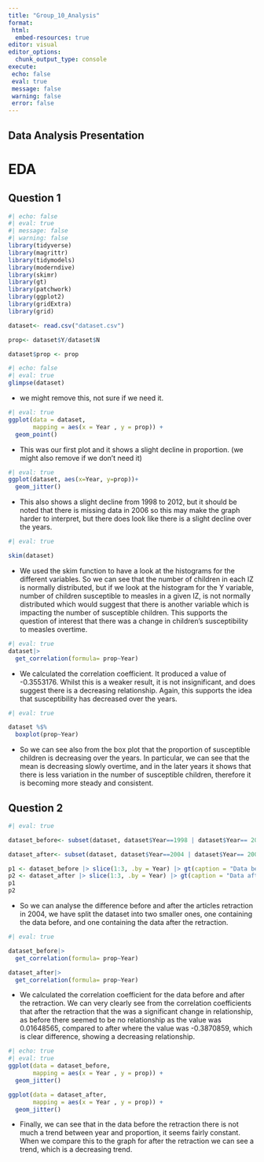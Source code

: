 ```yaml
---
title: "Group_10_Analysis"
format: 
 html:
  embed-resources: true
editor: visual
editor_options: 
  chunk_output_type: console
execute:
 echo: false
 eval: true
 message: false
 warning: false
 error: false
---
```


## Data Analysis Presentation

# EDA {#EDA}

## Question 1

```r
#| echo: false
#| eval: true
#| message: false
#| warning: false
library(tidyverse)
library(magrittr)
library(tidymodels)
library(moderndive)
library(skimr)
library(gt)
library(patchwork)
library(ggplot2)
library(gridExtra)
library(grid)
```

```r
dataset<- read.csv("dataset.csv")

prop<- dataset$Y/dataset$N

dataset$prop <- prop
```

```r
#| echo: false 
#| eval: true
glimpse(dataset)


```

-   we might remove this, not sure if we need it.

```r
#| eval: true
ggplot(data = dataset, 
       mapping = aes(x = Year , y = prop)) + 
  geom_point()


```

-   This was our first plot and it shows a slight decline in proportion. (we might also remove if we don't need it)

```r
#| eval: true
ggplot(dataset, aes(x=Year, y=prop))+
  geom_jitter()


```

-   This also shows a slight decline from 1998 to 2012, but it should be noted that there is missing data in 2006 so this may make the graph harder to interpret, but there does look like there is a slight decline over the years.

```r
#| eval: true

skim(dataset)


```

-   We used the skim function to have a look at the histograms for the different variables. So we can see that the number of children in each IZ is normally distributed, but if we look at the histogram for the Y variable, number of children susceptible to measles in a given IZ, is not normally distributed which would suggest that there is another variable which is impacting the number of susceptible children. This supports the question of interest that there was a change in children's susceptibility to measles overtime.

```r
#| eval: true
dataset|>
  get_correlation(formula= prop~Year)

```

-   We calculated the correlation coefficient. It produced a value of -0.3553176. Whilst this is a weaker result, it is not insignificant, and does suggest there is a decreasing relationship. Again, this supports the idea that susceptibility has decreased over the years.

```r
#| eval: true

dataset %$% 
  boxplot(prop~Year)
```

-   So we can see also from the box plot that the proportion of susceptible children is decreasing over the years. In particular, we can see that the mean is decreasing slowly overtime, and in the later years it shows that there is less variation in the number of susceptible children, therefore it is becoming more steady and consistent.

## Question 2

```r
#| eval: true

dataset_before<- subset(dataset, dataset$Year==1998 | dataset$Year== 2000 | dataset$Year==2002)

dataset_after<- subset(dataset, dataset$Year==2004 | dataset$Year== 2006 | dataset$Year==2008 | dataset$Year==2010 | dataset$Year==2012)

p1 <- dataset_before |> slice(1:3, .by = Year) |> gt(caption = "Data before retraction")
p2 <- dataset_after |> slice(1:3, .by = Year) |> gt(caption = "Data after retraction")
p1
p2
```

-   So we can analyse the difference before and after the articles retraction in 2004, we have split the dataset into two smaller ones, one containing the data before, and one containing the data after the retraction.

```r
#| eval: true

dataset_before|>
  get_correlation(formula= prop~Year)

dataset_after|>
  get_correlation(formula= prop~Year)

```

-   We calculated the correlation coefficient for the data before and after the retraction. We can very clearly see from the correlation coefficients that after the retraction that the was a significant change in relationship, as before there seemed to be no relationship as the value was 0.01648565, compared to after where the value was -0.3870859, which is clear difference, showing a decreasing relationship.

```r
#| echo: true 
#| eval: true
ggplot(data = dataset_before, 
       mapping = aes(x = Year , y = prop)) + 
  geom_jitter()

ggplot(data = dataset_after, 
       mapping = aes(x = Year , y = prop)) + 
  geom_jitter()

```

-   Finally, we can see that in the data before the retraction there is not much a trend between year and proportion, it seems fairly constant. When we compare this to the graph for after the retraction we can see a trend, which is a decreasing trend.
